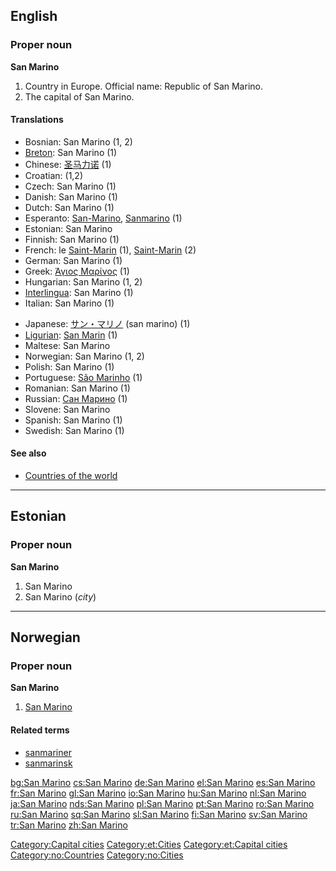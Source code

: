 ==English==

===Proper noun===
'''San Marino'''

# Country in Europe. Official name: Republic of San Marino.
# The capital of San Marino.

====Translations====
{{top}}
*Bosnian: San Marino {{m}} (1, 2)
*[[Breton]]: San Marino (1)
*Chinese: [[圣马力诺]] (1)
*Croatian: {{t|hr|San Marino|m}} (1,2)
*Czech: San Marino (1)
*Danish: San Marino (1)
*Dutch: San Marino (1)
*Esperanto: [[San-Marino]], [[Sanmarino]] (1)
*Estonian: San Marino
*Finnish: San Marino (1)
*French: le [[Saint-Marin]] {{m}} (1), [[Saint-Marin]] (2)
*German: San Marino (1)
*Greek: [[Άγιος Μαρίνος]] {{m}} (1)
*Hungarian: San Marino (1, 2)
*[[Interlingua]]: San Marino (1)
*Italian: San Marino {{f}} (1)
{{mid}}
*Japanese: [[サン・マリノ]] (san marino) (1)
*[[Ligurian]]: [[San Marin]] (1)
*Maltese: San Marino
*Norwegian: San Marino (1, 2)
*Polish: San Marino (1)
*Portuguese: [[São Marinho]] (1)
*Romanian: San Marino (1)
*Russian: [[Сан Марино]] (1)
*Slovene: San Marino
*Spanish: San Marino (1)
*Swedish: San Marino (1)
{{bottom}}

====See also====
*[[Countries of the world]]

[[Category:Capital cities]]

----

==Estonian==

===Proper noun===
'''San Marino'''

# San Marino {{et-country}}
# San Marino (''city'')

[[Category:et:Cities]]
[[Category:et:Capital cities]]

----

==Norwegian==

===Proper noun===
'''San Marino'''

# [[#English|San Marino]]

====Related terms====
*[[sanmariner]]
*[[sanmarinsk]]

[[Category:no:Countries]]
[[Category:no:Cities]]

[[bg:San Marino]]
[[cs:San Marino]]
[[de:San Marino]]
[[el:San Marino]]
[[es:San Marino]]
[[fr:San Marino]]
[[gl:San Marino]]
[[io:San Marino]]
[[hu:San Marino]]
[[nl:San Marino]]
[[ja:San Marino]]
[[nds:San Marino]]
[[pl:San Marino]]
[[pt:San Marino]]
[[ro:San Marino]]
[[ru:San Marino]]
[[sq:San Marino]]
[[sl:San Marino]]
[[fi:San Marino]]
[[sv:San Marino]]
[[tr:San Marino]]
[[zh:San Marino]]